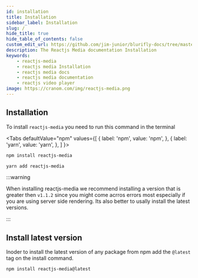 ```yaml
---
id: installation
title: Installation
sidebar_label: Installation
slug: /
hide_title: true
hide_table_of_contents: false
custom_edit_url: https://github.com/jim-junior/blurifly-docs/tree/master/reactjs-media/installation.mdx
description: The Reactjs Media documentation Installation
keywords:
    - reactjs-media
    - reactjs media Installation
    - reactjs media docs
    - reactjs media documentation
    - reactjs video player
image: https://cranom.com/img/reactjs-media.png
---
```


## Installation

To install `reactjs-media` you need to run this command in the terminal


<Tabs
  defaultValue="npm"
  values={[
    { label: 'npm', value: 'npm', },
    { label: 'yarn', value: 'yarn', },
  ]
}>
<TabItem value="npm">

```bash
npm install reactjs-media
```

</TabItem>
<TabItem value="yarn">

```bash
yarn add reactjs-media
```

</TabItem>

</Tabs>

:::warning

When installing reactjs-media we recommend installing a version that is greater then `v1.1.2` since you might come acrros errors most especially if you are using server side rendering. Its also better to usally install the latest versions.

:::

## Install latest version

Inoder to install the latest version of any package from npm add the `@latest` tag on the install command.

```bash
npm install reactjs-media@latest
```

<!-- npm run swizzle @docusaurus/theme-live-codeblock ReactLiveScope -->
